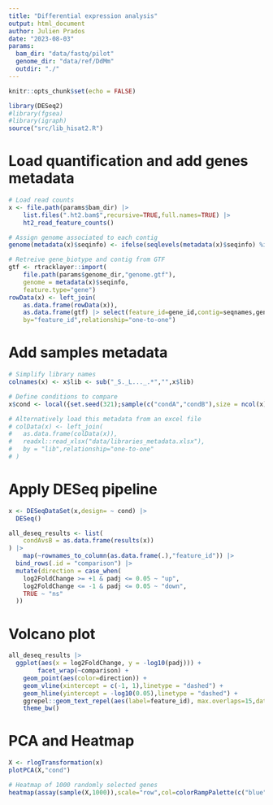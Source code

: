 ```yaml
---
title: "Differential expression analysis"
output: html_document
author: Julien Prados
date: "2023-08-03"
params:
  bam_dir: "data/fastq/pilot"
  genome_dir: "data/ref/DdMm"
  outdir: "./"
---
```


```r
knitr::opts_chunk$set(echo = FALSE)
```


```r
library(DESeq2)
#library(fgsea)
#library(igraph)
source("src/lib_hisat2.R")
```


# Load quantification and add genes metadata
```r
# Load read counts
x <- file.path(params$bam_dir) |>
	list.files(".ht2.bam$",recursive=TRUE,full.names=TRUE) |>
	ht2_read_feature_counts()

# Assign genome associated to each contig
genome(metadata(x)$seqinfo) <- ifelse(seqlevels(metadata(x)$seqinfo) %in% c("NC_010612.1","NC_010604.1"),"Mm","Dd")

# Retreive gene_biotype and contig from GTF
gtf <- rtracklayer::import(
	file.path(params$genome_dir,"genome.gtf"),
	genome = metadata(x)$seqinfo,
	feature.type="gene")
rowData(x) <- left_join(
	as.data.frame(rowData(x)),
	as.data.frame(gtf) |> select(feature_id=gene_id,contig=seqnames,gene_biotype,old_locus_tag),
	by="feature_id",relationship="one-to-one")
```



# Add samples metadata
```r
# Simplify library names
colnames(x) <- x$lib <- sub("_S._L..._.*","",x$lib)

# Define conditions to compare
x$cond <- local({set.seed(321);sample(c("condA","condB"),size = ncol(x),replace = TRUE)})

# Alternatively load this metadata from an excel file 
# colData(x) <- left_join(
# 	as.data.frame(colData(x)),
# 	readxl::read_xlsx("data/libraries_metadata.xlsx"),
# 	by = "lib",relationship="one-to-one"
# )
```


# Apply DESeq pipeline
```r
x <- DESeqDataSet(x,design= ~ cond) |>
  DESeq()

all_deseq_results <- list(
	condAvsB = as.data.frame(results(x))
) |>
	map(~rownames_to_column(as.data.frame(.),"feature_id")) |>
  bind_rows(.id = "comparison") |>
  mutate(direction = case_when(
    log2FoldChange >= +1 & padj <= 0.05 ~ "up",
    log2FoldChange <= -1 & padj <= 0.05 ~ "down",
    TRUE ~ "ns"
  ))
```


# Volcano plot
```r
all_deseq_results |>
  ggplot(aes(x = log2FoldChange, y = -log10(padj))) +
		facet_wrap(~comparison) +
    geom_point(aes(color=direction)) +
    geom_vline(xintercept = c(-1, 1),linetype = "dashed") +
    geom_hline(yintercept = -log10(0.05),linetype = "dashed") +
    ggrepel::geom_text_repel(aes(label=feature_id), max.overlaps=15,data=\(x) filter(x,!direction%in%"ns"),size=3) +
    theme_bw()
```




# PCA and Heatmap
```r
X <- rlogTransformation(x)
plotPCA(X,"cond")
```


```r
# Heatmap of 1000 randomly selected genes
heatmap(assay(sample(X,1000)),scale="row",col=colorRampPalette(c("blue","white","red"))(11))
```









